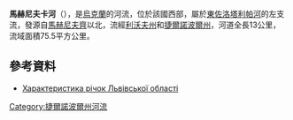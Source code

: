'''馬赫尼夫卡河'''（{{lang-uk|Махнівка}}），是[[烏克蘭|烏克蘭]]的河流，位於該國西部，屬於[[東佐洛塔利帕河|東佐洛塔利帕河]]的左支流，發源自[[馬赫尼夫齊|馬赫尼夫齊]]以北，流經[[利沃夫州|利沃夫州]]和[[捷爾諾波爾州|捷爾諾波爾州]]，河道全長13公里，流域面積75.5平方公里。

==參考資料==
* [http://oblwodgosp.lviv.ua/files/pi4ku.doc Характеристика річок Львівської області]{{dead link|date=十一月 2017 |bot=InternetArchiveBot }}

{{DEFAULTSORT:Махнівка (річка)}}
[[Category:捷爾諾波爾州河流|Category:捷爾諾波爾州河流]]


{{Ukraine-river-stub}}